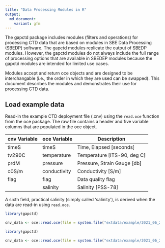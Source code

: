 ```yaml
---
title: "Data Processing Modules in R"
output:
  md_document:
    variant: gfm
---
```


The gapctd package includes modules (filters and operations) for processing CTD data that are based on modules in SBE Data Processing (SBEDP) software. The gapctd modules replicate the output of SBEDP modules. However, the gapctd modules do not always include the full range of processing options that are available in SBEDEP modules because the gapctd modules are intended for limited use cases.

Modules accept and return oce objects and are designed to be interchangable (i.e., the order in which they are used can be swapped). This document describes the modules and demonstrates their use for processing CTD data.

## Load example data

Read-in the example CTD deployment file (.cnv) using the `read.oce` function from the oce package. The raw file contains a header and five variable columns that are populated in the oce object.

| cnv Variable | oce Variable | Description |
|------|------|------|
| timeS | timeS | Time, Elapsed [seconds] |
| tv290C | temperature | Temperature [ITS-90, deg C] |
| prdM | pressure | Pressure, Strain Gauge [db] |
| c0S/m | conductivity | Conductivity [S/m] |
| flag | flag | Data quality flag |
| |  salinity | Salinity [PSS-78] |


A sixth field, practical salinity (simply called 'salinity'), is derived when the data are read-in using `read.oce`.

```r
library(gapctd)

cnv_data <- oce::read.oce(file = system.file("extdata/example/2021_06_24_0001_raw.cnv", package = "gapctd"))
```

```r
library(gapctd)

cnv_data <- oce::read.oce(file = system.file("extdata/example/2021_06_24_0001_raw.cnv", package = "gapctd"))
```


##